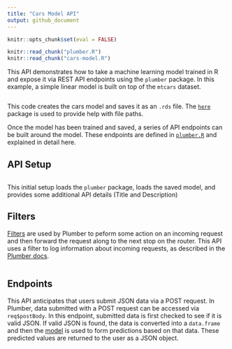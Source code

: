 ```yaml
---
title: "Cars Model API"
output: github_document
---
```


```r
knitr::opts_chunk$set(eval = FALSE)

knitr::read_chunk("plumber.R")
knitr::read_chunk("cars-model.R")
```

This API demonstrates how to take a machine learning model trained in R and expose it via REST API endpoints using the `plumber` package. In this example, a simple linear model is built on top of the `mtcars` dataset.

```r
```

This code creates the cars model and saves it as an `.rds` file. The [`here`](https://github.com/r-lib/here) package is used to provide help with file paths.

Once the model has been trained and saved, a series of API endpoints can be built around the model. These endpoints are defined in [`plumber.R`](plumber.R) and explained in detail here.

## API Setup
```r
```

This initial setup loads the `plumber` package, loads the saved model, and provides some additional API details (Title and Description)

## Filters
[Filters](https://www.rplumber.io/docs/routing-and-input.html#filters) are used by Plumber to peform some action on an incoming request and then forward the request along to the next stop on the router. This API uses a filter to log information about incoming requests, as described in the [Plumber docs](https://www.rplumber.io/docs/routing-and-input.html#forward-to-another-handler).

```r
```

## Endpoints
This API anticipates that users submit JSON data via a POST request. In Plumber, data submitted with a POST request can be accessed via `req$postBody`. In this endpoint, submitted data is first checked to see if it is valid JSON. If valid JSON is found, the data is converted into a `data.frame` and then the [model](cars-model.R) is used to form predictions based on that data. These predicted values are returned to the user as a JSON object.

```r
```
